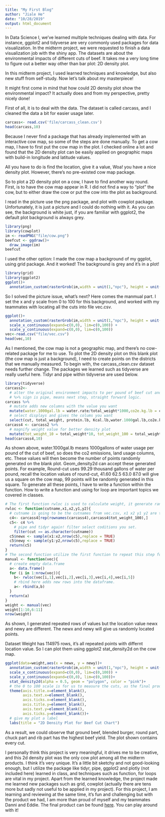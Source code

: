 ```yaml
---
title: "My First Blog"
author: "Jiale He"
date: "10/28/2019"
output: html_document
---
```


In Data Science I, we've learned multiple techniques dealing with data. For instance, ggplot2 and tidyverse are very commonly used packages for data visualization.
In the midterm project, we were requested to finish a data visualization job with the shiny app. The datasets are about the environmental impacts of different cuts of beef. It takes me a very long time to figure out a better way other than bar plot: 2D density plot.

In this midterm project, I used learned techniques and knowledge, but also new stuff from self-study. 
Now let's talk about my masterpiece!

It might first come in mind that how could 2D density plot show the environmental impact? It actually does and from my perspective, pretty nicely done!

First of all, it is to deal with the data.
The dataset is called carcass, and I cleaned the data a bit for easier usage later.
```r
carcass<- read.csv('file/carcass_clean.csv')
head(carcass,10)
```

Because I never find a package that has already implemented with an interactive cow map, so some of the steps are done manually. To get a cow map, I have to first put the cow map in the plot. I checked online a lot and found that the 2D density plot can be easily applied on geographic maps with build-in longitude and latitude values.

All you have to do is find the location, give it a value, Woa! you have a nice density plot. However, there's no pre-existed cow map package. 

So to plot a 2D density plot on a cow, I have to find another way round. First, is to have the cow map appear in R. I did not find a way to "plot" the cow, but to either draw the cow or put the cow into the plot as background.

I read in the picture use the png package, and plot with cowplot package. Unfortunately, it is just a picture and I could do nothing with it. As you can see, the background is white just, if you are familiar with ggplot2, the default plot background is always grey.
```r
library(png)
library(cowplot)
im <- readPNG("file/cow.png")
beefcut <- ggdraw()+
  draw_image(im)
beefcut
```

I used the other option: I made the cow map a background of my ggplot, using grid package. And it worked! The background is grey and it's in a plot!
```r
library(grid)
library(ggplot2)
ggplot()+
  annotation_custom(rasterGrob(im,width = unit(1,"npc"), height = unit(1,"npc")), -Inf, Inf, -Inf, Inf)
```

So I solved the picture issue, what's next? Here comes the manmual part. I set the x and y scale from 0 to 100 for this background, and worked with my teammates with locating all the cuts into file vec.csv.
```r
ggplot()+
  annotation_custom(rasterGrob(im,width = unit(1,"npc"), height = unit(1,"npc")), -Inf, Inf, -Inf, Inf)+
  scale_x_continuous(expand=c(0,0), lim=c(0,100)) +
  scale_y_continuous(expand=c(0,0), lim=c(0,100))
vec<-read.csv("file/vec.csv")
head(vec,10)
```

As I mentioned, the cow map is not a geographic map, and there's no cow-related package for me to use. To plot the 2D density plot on this blank plot (the cow map is just a background), I need to create points on the districts that we manually measured. To begin with, the carcass_clean.csv dataset needs further change. The packages we learned such as tidyverse are really useful here. Tidyr and pipe within tidyverse are used below.

```r
library(tidyverse)
carcass2<- 
  # alter the original environment impacts to per pound of beef cut and chage units.
  # %>% sign is pipe, means next step, straight forward logic.
carcass %>% 
  # mutate adds new columns with the value you want
  mutate(water.1000gal.lb = water.rate/total_weight*1000,co2e.kg.lb = co2.emision/total_weight*1000*0.454,landuse.bs.lb = (land.use/total_weight*4047)/420) %>% 
  # select displays and gives the colums you want
  select(cut, total_weight, protein.lb, Kcal.lb,water.1000gal.lb,co2e.kg.lb,landuse.bs.lb)
carcass4 <- carcass2 %>% 
  # magnify weight value for better density plot
  mutate(tot_weight_10 = total_weight*10, tot_weight_100 = total_weight*100)
head(carcass4,10)
```

As shown above, water.1000gal.lb means 1000gallons of water usage per pound of the cut of beef, so does the co2 emissions, land usage columns, etc. These values will then become the number of points randomly generated on the blank plot. Geom_density2d can accept these generated points. For example, Round-cut uses 99.29 thousand gallons of water per pound, recall the location values of round-cut, 41.60    62.5    63.0    87.0 will give us a square on the cow map, 99 points will be randomly generated in this square. To generate all these points, I have to write a function within the function. How to write a function and using for loop are important topics we covered in classes.

```r
# The first function rwloc is used to calculate weight, it generate random location values(newx,newy) within the square I restricted (x1,x2,y1,y2)
rwloc <- function(cutname,x1,x2,y1,y2){
  # cutname is going to be the cutnames from vec.csv, x1 x2 y1 y2 are the corners of the square we manually measured.
  c4<- carcass4[rep(rownames(carcass4),carcass4$tot_weight_100),]
  c5<- c4 %>% 
    # pipe and tidyr again! filter select coditions you set.
    filter(cut == as.character(cutname))
  c5$newx <- sample(x1:x2,nrow(c5),replace = TRUE)
  c5$newy <- sample(y1:y2,nrow(c5),replace = TRUE)
  return(c5)
}
# The second function utilize the first function to repeat this step for the value of weight
manual <- function(vec){
  # create empty data.frame
  a<- data.frame()
  for (i in 1:nrow(vec)){
    b<- rwloc(vec[i,1],vec[i,2],vec[i,3],vec[i,4],vec[i,5])
    # rbind here adds new rows into the dataframe.
    a<- rbind(a,b)
  }
  return(a)
}
weight <- manual(vec)
weight[1:10,6:11]
nrow(weight)
```
As shown, I generated repeated rows of values but the location value newx and newy are different. The newx and newy will give us randomly located points.

Dataset Weight has 114975 rows, it's all repeated points with differnt location value. So I can plot them using ggplot2 stat_density2d on the cow map.
```r
ggplot(data=weight,aes(x = newx, y = newy))+
  annotation_custom(rasterGrob(im,width = unit(1,"npc"), height = unit(1,"npc")), -Inf, Inf, -Inf, Inf)+
  scale_x_continuous(expand=c(0,0), lim=c(0,100)) +
  scale_y_continuous(expand=c(0,0), lim=c(0,100))+
  stat_density2d(alpha = 0.5, geom = "polygon", color = "pink")+
  # the 0 to 100 scale is for us to measure the cuts, as the final product, I don't need them
  theme(axis.title.x=element_blank(),
        axis.text.x=element_blank(),
        axis.ticks.x=element_blank(),
        axis.title.y=element_blank(),
        axis.text.y=element_blank(),
        axis.ticks.y=element_blank())+
  # give my plot a label
  labs(title = "2D Density Plot for Beef Cut Chart")
```

As a result, we could observe that ground beef, blended burger, round part, chuck part and rib part has the highest beef yield. The plot shown contains every cut.

I personally think this project is very meaningful, it drives me to be creative, and this 2d density plot was the only cow plot among all the midterm products. I think it's very unique. It's a little bit sketchy and not good-looking enough, but I utilize the package like tidyr, pipe, ggplot2 and plotly (not included here) learned in class, and techniques such as function, for loops are vital in my project. Apart from the learned knowledge, the project made me learned new packages such as grid, cowplot (actually there are tens more but sadly not useful to be applied in my project). For this project, I am learning and reviewing at the same time, it's fun and challenging but with the product we had, I am more than proud of myself and my teammates Danni and Eddie. The final product can be found [here](https://jialehe3.shinyapps.io/midtermbeef_3/). You can play around with it!




